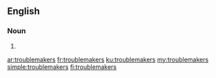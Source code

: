 ==English==

===Noun===
{{head|en|noun plural form}}

# {{plural of|troublemaker|lang=en}}

[[ar:troublemakers]]
[[fr:troublemakers]]
[[ku:troublemakers]]
[[my:troublemakers]]
[[simple:troublemakers]]
[[fi:troublemakers]]